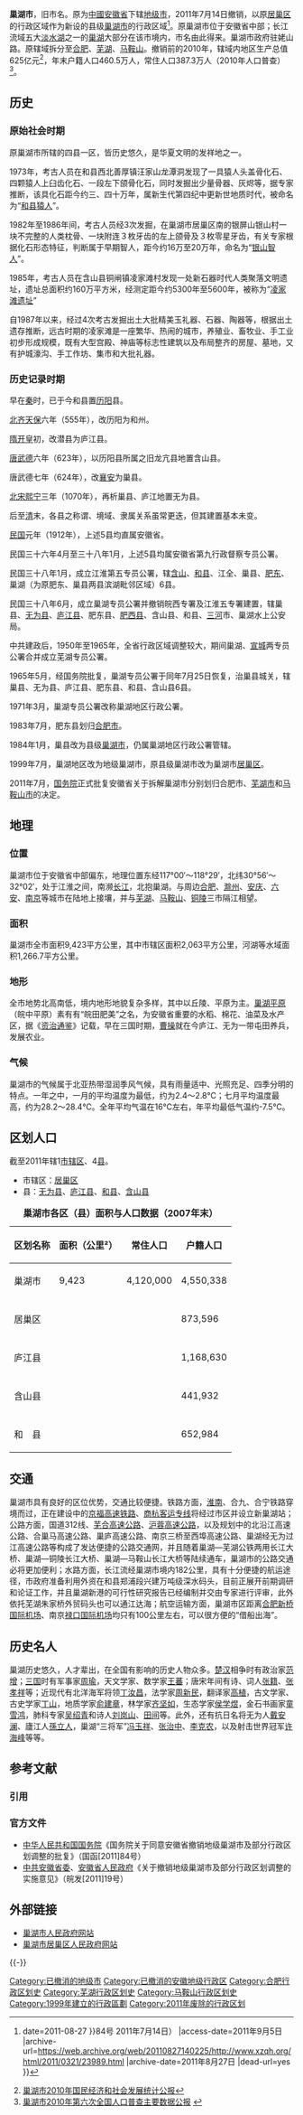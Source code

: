 {{otheruse|subject=曾经存在的地级巢湖市，其辖区现已被'''[[合肥市|合肥市]]'''、'''[[马鞍山市|马鞍山市]]'''和'''[[芜湖市|芜湖市]]'''继承|other=由合肥市代管的县级市|巢湖市}}
{{coord|31.6269|117.8846|display=title|format=dms}}
{{Infobox former subdivision
|image_map=
|nation={{PRC}}[[安徽省|安徽省]]
|subdivision=地级市
|native_name=
|year_start=1999年
|year_end=2011年
|capital=
|common_name=巢湖市
|conventional_long_name=巢湖市
|p1=巢湖地区
|flag_p1=Flag of the People's Republic of China.svg
|s1=合肥市
|flag_s1=Flag of the People's Republic of China.svg
|s2=芜湖市
|flag_s2=Flag of the People's Republic of China.svg
|s3=马鞍山市
|flag_s3=Flag of the People's Republic of China.svg
|subdivision_type=区
|subdivision_name=[[居巢区|居巢区]]
|subdivision_type1=县
|subdivision_name1=[[庐江县|庐江县]]、[[无为县|无为县]]、[[和县|和县]]、[[含山县|含山县]]
|religion=[[中国民间信仰|中国传统信仰]]等
|currency=[[人民币|人民币]]
|today={{PRC}}[[安徽省|安徽省]][[合肥市|合肥市]]、[[芜湖市|芜湖市]]、[[马鞍山市|马鞍山市]]
}}

'''巢湖市'''，旧市名。原为[[中國|中國]][[安徽省|安徽省]]下辖[[地级市|地级市]]，2011年7月14日撤销，以原[[居巢区|居巢区]]的行政区域作为新设的县级[[巢湖市|巢湖市]]的行政区域<ref>{{Cite web |url=http://www.xzqh.org/html/2011/0321/23989.html |title=国务院关于同意安徽省撤销地级巢湖市及部分行政区划调整的批复》（国函[2011] {{webarchive{{!}}url=https://web.archive.org/web/20110827140225/http://www.xzqh.org/html/2011/0321/23989.html {{!}}date=2011-08-27 }}84号 2011年7月14日） |access-date=2011年9月5日 |archive-url=https://web.archive.org/web/20110827140225/http://www.xzqh.org/html/2011/0321/23989.html |archive-date=2011年8月27日 |dead-url=yes }}</ref>。原巢湖市位于安徽省中部；长江流域五大[[淡水湖|淡水湖]]之一的[[巢湖|巢湖]]大部分在该市境内，市名由此得来。巢湖市政府驻姥山路。原辖域拆分至[[合肥市|合肥]]、[[芜湖市|芜湖]]、[[马鞍山市|马鞍山]]。撤销前的2010年，辖域内地区生产总值625亿元<ref>[http://www.tjcn.org/tjgb/201103/19067_3.html 巢湖市2010年国民经济和社会发展统计公报]{{dead link|date=2017年12月 |bot=InternetArchiveBot |fix-attempted=yes }}</ref>，年末户籍人口460.5万人，常住人口387.3万人（2010年人口普查）<ref>[http://www.0565fc.com/html/110705/DA8MK1175080006.html 巢湖市2010年第六次全国人口普查主要数据公报] {{webarchive|url=https://web.archive.org/web/20110810022643/http://www.0565fc.com/html/110705/DA8MK1175080006.html |date=2011-08-10 }}</ref>。

== 历史 ==
=== 原始社会时期 ===
原巢湖市所辖的四县一区，皆历史悠久，是华夏文明的发祥地之一。

1973年，考古人员在和县西北善厚镇汪家山龙潭洞发现了一具猿人头盖骨化石、四颗猿人上臼齿化石、一段左下颌骨化石，同时发掘出少量骨器、灰烬等，据专家推断，该具化石距今约三、四十万年，属新生代第四纪中更新世地质时代，被命名为“[[和县猿人|和县猿人]]”。

1982年至1986年间，考古人员经3次发掘，在巢湖市居巢区南的银屏山银山村一块不完整的人类枕骨、一块附连３枚牙齿的左上颌骨及３枚零星牙齿，有关专家根据化石形态特征，判断属于早期智人，距今约16万至20万年，命名为“[[银山智人|银山智人]]”。

1985年，考古人员在含山县铜闸镇凌家滩村发现一处新石器时代人类聚落文明遗址，遗址总面积约160万平方米，经测定距今约5300年至5600年，被称为“[[凌家滩遗址|凌家滩遗址]]”

自1987年以来，经过4次考古发掘出土大批精美玉礼器、石器、陶器等，根据出土遗存推断，远古时期的凌家滩是一座繁华、热闹的城市，养殖业、畜牧业、手工业初步形成规模，既有大型宫殿、神庙等标志性建筑以及布局整齐的房屋、墓地，又有护城濠沟、手工作坊、集市和大批礼器。

=== 历史记录时期 ===
早在[[秦|秦]]时，已于今和县置[[历阳|历阳]]县。

[[北齐|北齐]][[天保_(北齐)|天保]]六年（555年），改历阳为和州。

[[隋|隋]][[开皇|开皇]]初，改潜县为庐江县。

[[唐|唐]][[武德|武德]]六年（623年），以历阳县所属之旧龙亢县地置含山县。

唐武德七年（624年），改[[襄安|襄安]]为巢县。

[[北宋|北宋]][[熙宁|熙宁]]三年（1070年），再析巢县、庐江地置无为县。

后至[[清|清]]末，各县之称谓、境域、隶属关系虽常更迭，但其建置基本未变。

[[中華民國|民国]]元年（1912年），上述5县均直属安徽省。

民国三十六年4月至三十八年1月，上述5县均属安徽省第九行政督察专员公署。

民国三十八年1月，成立江淮第五专员公署，辖[[含山|含山]]、[[和县|和县]]、江全、巢县、[[肥东|肥东]]、巢湖（为原肥东、巢县两县滨湖毗邻区域）6县。

民国三十八年6月，成立巢湖专员公署并撤销皖西专署及江淮五专署建置，辖巢县、[[无为县|无为县]]、[[庐江县|庐江县]]、肥东县、[[肥西县|肥西县]]、含山县、和县、[[三河|三河]]市、巢湖水上公安局。

中共建政后，1950年至1965年，全省行政区域调整较大，期间巢湖、[[宣城|宣城]]两专员公署合并成立芜湖专员公署。

1965年5月，经国务院批复，巢湖专员公署于同年7月25日恢复，治巢县城关，辖巢县、无为县、庐江县、肥东县、和县、含山县6县。

1971年3月，巢湖专员公署改称巢湖地区行政公署。

1983年7月，肥东县划归[[合肥市|合肥市]]。

1984年1月，巢县改为县级[[巢湖市|巢湖市]]，仍属巢湖地区行政公署管辖。

1999年7月，巢湖地区改为地级巢湖市，原县级巢湖市改为巢湖市[[居巢区|居巢区]]。

2011年7月，[[中华人民共和国国务院|国务院]]正式批复安徽省关于拆解巢湖市分别划归合肥市、[[芜湖市|芜湖市]]和[[马鞍山市|马鞍山市]]的决定。

== 地理 ==
=== 位置 ===
巢湖市位于安徽省中部偏东，地理位置东经117°00′～118°29′，北纬30°56′～32°02′，处于江淮之间，南濒[[长江|长江]]，北抱巢湖。与周边[[合肥|合肥]]、[[滁州|滁州]]、[[安庆|安庆]]、[[六安|六安]]、[[南京|南京]]等城市在陆地上接壤，并与[[芜湖|芜湖]]、[[马鞍山市|马鞍山]]、[[铜陵|铜陵]]三市隔江相望。

=== 面积 ===
巢湖市全市面积9,423平方公里，其中市辖区面积2,063平方公里，河湖等水域面积1,266.7平方公里。

=== 地形 ===
全市地势北高南低，境内地形地貌复杂多样，其中以丘陵、平原为主。[[巢湖平原|巢湖平原]]（皖中平原）素有有“皖田肥美”之名，为安徽省重要的水稻、棉花、油菜及水产区，据《[[资治通鉴|资治通鉴]]》记载，早在三国时期，[[曹操|曹操]]就在今庐江、无为一带屯田养兵，发展农业。

=== 气候 ===
巢湖市的气候属于北亚热带湿润季风气候，具有雨量适中、光照充足、四季分明的特点。一年之中，一月的平均温度为最低，约为2.4～2.8℃；七月平均温度最高，约为28.2～28.4℃。全年平均气温在16℃左右，年平均最低气温约-7.5℃。

== 区划人口 ==
截至2011年辖1[[市辖区|市辖区]]、4[[县|县]]。
* 市辖区：[[居巢区|居巢区]]
* 县：[[无为县|无为县]]、[[庐江县|庐江县]]、[[和县|和县]]、[[含山县|含山县]]

{| class="wikitable sortable" 
|+'''巢湖市各区（县）面积与人口数据（2007年末）'''
!区划名称!!面积（公里²）!!常住人口!!户籍人口
|-align="right"
!巢湖市
|9,423
|4,120,000
|4,550,338
|-
|-align="right"
!居巢区
|
|
|873,596
|-
|-align="right"
!庐江县
|
|
|1,168,630
|-

|-align="right"
!含山县
|
|
|441,932
|-
|-align="right"
!和　县
|
|
|652,984
|}

== 交通 ==
巢湖市具有良好的区位优势，交通比较便捷。铁路方面，[[淮南|淮南]]、合九、合宁铁路穿境而过，正在建设中的[[京福高速铁路|京福高速铁路]]、[[商杭客运专线|商杭客运专线]]将经过市区并设立新巢湖站；公路方面，国道312线、[[芜合高速公路|芜合高速公路]]、[[沪蓉高速公路|沪蓉高速公路]]，以及规划中的北沿江高速公路、合巢马高速公路、巢庐高速公路、南京三桥至西埠高速公路、巢湖经无为过江高速公路等构成了发达便捷的公路交通网，并且随着巢湖—芜湖公铁两用长江大桥、巢湖—铜陵长江大桥、巢湖—马鞍山长江大桥等陆续通车，巢湖市的公路交通必将更加便利；水路方面，长江流经巢湖市境内182公里，具有十分便捷的航运途径，市政府准备利用外资在和县郑浦段兴建万吨级深水码头，目前正展开前期调研和论证工作，并且巢湖新港的可行性研究报告已经编制并交由专家进行评审，此外依托芜湖朱家桥外贸码头也可以通江达海；航空运输方面，巢湖市区距离[[合肥新桥国际机场|合肥新桥国际机场]]、南京[[禄口国际机场|禄口国际机场]]均只有100公里左右，可以很方便的“借船出海”。

== 历史名人 ==
巢湖历史悠久，人才辈出，在全国有影响的历史人物众多。[[楚|楚]][[汉|汉]]相争时有政治家[[范增|范增]]；[[三国|三国]]时有军事家[[周瑜|周瑜]]，天文学家、数学家[[王蕃|王蕃]]；唐宋年间有诗、词人[[张籍|张籍]]、[[张孝祥|张孝祥]]等；近现代有北洋海军将领[[丁汝昌|丁汝昌]]，法学家[[周新民_(1897年)|周新民]]，翻译家[[高植|高植]]，古文学家、古史学家[[丁山|丁山]]，地质学家[[俞建章|俞建章]]，林学家[[齐坚如|齐坚如]]，生态学家[[侯学煜|侯学煜]]，金石书画家[[童雪鸿|童雪鸿]]，肺科专家[[吴绍青|吴绍青]]和诗人[[刘岚山|刘岚山]]、[[田间|田间]]等。此外，还有抗日名将无为人[[戴安澜|戴安澜]]、廬江人[[孫立人|孫立人]]，巢湖“三将军”[[冯玉祥|冯玉祥]]、[[张治中|张治中]]、[[李克农|李克农]]，以及射击世界冠军[[许海峰|许海峰]]等等。

== 参考文献 ==
{{Wikisourcehas|国务院关于同意安徽省撤销巢湖地区设立地级巢湖市的批复|国务院关于同意安徽省撤销地级巢湖市及部分行政区划调整的批复}}

=== 引用 ===
{{Reflist|2}}

=== 官方文件 ===
* [[中华人民共和国国务院|中华人民共和国国务院]]《国务院关于同意安徽省撤销地级巢湖市及部分行政区划调整的批复》（国函[2011]84号）
* [[中共安徽省委|中共安徽省委]]、[[安徽省人民政府|安徽省人民政府]]《关于撤销地级巢湖市及部分行政区划调整的实施意见》（皖发[2011]19号）

==外部链接==
*[http://www.chaohu.gov.cn/ 巢湖市人民政府网站] {{Wayback|url=http://www.chaohu.gov.cn/ |date=20151221094823 }}
*[https://web.archive.org/web/20080908022319/http://www.chjuchao.gov.cn/ 巢湖市居巢区人民政府网站]
{{-}}
{{start box}}
{{s-before|[[巢湖地区|巢湖地区 (1971年–1999年7月)]]}}
{{s-title|巢湖市 (地级市 1999年7月–2011年7月)}}
{{s-after|被撤销，所辖地区分别并入[[合肥市|合肥市]]、[[芜湖市|芜湖市]]、[[马鞍山市|马鞍山市]]}}
{{end box}}
{{安徽省历史二级政区|nocat}}
{{DEFAULTSORT:C}}
[[Category:已撤消的地级市|Category:已撤消的地级市]]
[[Category:已撤消的安徽地级行政区|Category:已撤消的安徽地级行政区]]
[[Category:合肥行政区划史|Category:合肥行政区划史]]
[[Category:芜湖行政区划史|Category:芜湖行政区划史]]
[[Category:马鞍山行政区划史|Category:马鞍山行政区划史]]
[[Category:1999年建立的行政區劃|Category:1999年建立的行政區劃]]
[[Category:2011年废除的行政区划|Category:2011年废除的行政区划]]